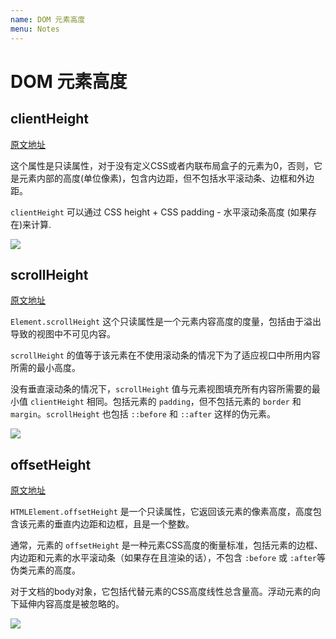 ```yaml
---
name: DOM 元素高度
menu: Notes
---
```

# DOM 元素高度

## clientHeight

[原文地址](https://developer.mozilla.org/zh-CN/docs/Web/API/Element/clientHeight)

这个属性是只读属性，对于没有定义CSS或者内联布局盒子的元素为0，否则，它是元素内部的高度(单位像素)，包含内边距，但不包括水平滚动条、边框和外边距。

`clientHeight` 可以通过 CSS height + CSS padding - 水平滚动条高度 (如果存在)来计算.

<!-- ![](../images/Dimensions-client.png) -->
![](https://raw.githubusercontent.com/goblin-laboratory/docs/docz/images/Dimensions-client.png)


## scrollHeight

[原文地址](https://developer.mozilla.org/zh-CN/docs/Web/API/Element/scrollHeight)

`Element.scrollHeight` 这个只读属性是一个元素内容高度的度量，包括由于溢出导致的视图中不可见内容。

`scrollHeight` 的值等于该元素在不使用滚动条的情况下为了适应视口中所用内容所需的最小高度。

没有垂直滚动条的情况下，`scrollHeight` 值与元素视图填充所有内容所需要的最小值 `clientHeight` 相同。包括元素的 `padding`，但不包括元素的 `border` 和 `margin`。`scrollHeight` 也包括 `::before` 和 `::after` 这样的伪元素。

<!-- ![](../images/scrollHeight.png) -->
![](https://raw.githubusercontent.com/goblin-laboratory/docs/docz/images/Dimensions-scroll.png)


## offsetHeight

[原文地址](https://developer.mozilla.org/zh-CN/docs/Web/API/HTMLElement/offsetHeight)

`HTMLElement.offsetHeight` 是一个只读属性，它返回该元素的像素高度，高度包含该元素的垂直内边距和边框，且是一个整数。

通常，元素的 `offsetHeight` 是一种元素CSS高度的衡量标准，包括元素的边框、内边距和元素的水平滚动条（如果存在且渲染的话），不包含 `:before` 或 `:after`等伪类元素的高度。

对于文档的body对象，它包括代替元素的CSS高度线性总含量高。浮动元素的向下延伸内容高度是被忽略的。

<!-- ![](../images/Dimensions-offset.png) -->
![](https://raw.githubusercontent.com/goblin-laboratory/docs/docz/images/Dimensions-offset.png)
